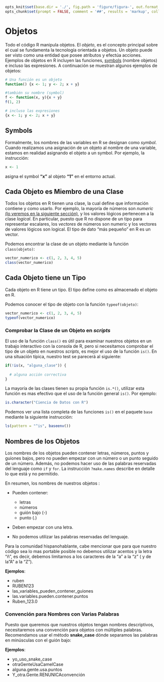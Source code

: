 ```r
opts_knit$set(base.dir = './', fig.path = 'figure/figura-', out.format = 'md', unnamed.chunk.label = "Ejemplo", upload.fun = imgur_upload, base.url = "https://rsanchezs.imgur.com/all/")
opts_chunk$set(prompt = FALSE, comment = '##', results = 'markup', collapse = TRUE, eval = TRUE, echo = TRUE, tidy = TRUE)
```




# Objetos

Todo el código R manipula objetos. El _objeto_, es el concepto principal sobre el cual se fundamenta la tecnología orientada a objetos. Un objeto puede ser visto como una entidad que posee atributos y efectúa acciones. Ejemplos de objetos en R incluyen las funciones, [symbols](#symbols) (nombre objetos) e incluso las expresiones. A continuación se muestran algunos ejemplos de objetos:


```r
# Una función es un objeto
function() {x <- 1; y <- 2; x + y}

```


```r
#también su nombre (symbol)
f <- function(x, y){x + y}
f(1, 2)
```


```r
# incluso las expresiones 
{x <- 1; y <- 2; x + y}
```


## Symbols {#symbols}

Formalmente, los nombres de las variables en R se designan como _symbol_. Cuando realizamos una asignación de un objeto al nombre de una variable, estamos en realidad asignando el objeto a un symbol. Por ejemplo, la instrucción:


```r
x <- 1
```

asigna el symbol __"x"__ al objeto __"1"__ en el entorno actual.

## Cada Objeto es Miembro de una Clase {#clase}

Todos los objetos en R tienen una clase, la cual define que información contiene y como usarlo. Por ejemplo, la mayoría de números son _numeric_ [(lo veremos en la siguiente sección)](#numeric), y los valores lógicos pertenecen a la clase _logical_. En particular, puesto que R no dispone de un tipo para representar escalares, los _vectores_ de números son numeric y los vectores de valores lógicos son logical. El tipo de dato "más pequeño" en R es un vector.

Podemos encontrar la clase de un objeto mediante la función `class(objeto)`:


```r
vector_numerico <- c(1, 2, 3, 4, 5)
class(vector_numerico)
```

## Cada Objeto tiene un Tipo {#tipo}

Cada objeto en R tiene un tipo. El tipo define como es almacenado el objeto en R. 

Podemos conocer el tipo de objeto con la función `typeof(objeto)`:


```r
vector_numerico <- c(1, 2, 3, 4, 5)
typeof(vector_numerico)
```

### Comprobar la Clase de un Objeto en **_scripts_**

El uso de la función `class()` es útil para examinar nuestros objetos en un trabajo interactivo con la consola de R, pero si necesitamos comprobar el tipo de un objeto en nuestros _scripts_, es mejor el uso de la función `is()`. En una situación típica, nuestro test se parecerá al siguiente:



```r
if(!is(x, "alguna_clase")) {
  
  # alguna acción correctiva
}

```


La mayoría de las clases tienen su propia función `is.*()`, utilizar esta función es mas efectivo que el uso de la función general `is()`. Por ejemplo:


```r
is.character("Ciencia de Datos con R")
```

Podemos ver una lista completa de las funciones `is()` en el paquete `base` mediante la siguiente instrucción:


```r
ls(pattern = "^is", baseenv())
```


## Nombres de los Objetos {#nombres}

Los nombres de los objetos pueden contener letras, números, puntos y guiones bajos, pero no pueden empezar con un número o un punto seguido de un número. Además, no podemos hacer uso de las palabras reservadas del lenguaje como `if` y `for`. La instrucción `?make.names` describe en detalle lo que está y no permitido.

En resumen, los nombres de nuestros objetos :

 - Pueden contener: 
 
      - letras
      - números
      - guión bajo (-)
      - punto (.)
      
 - Deben empezar con una letra.
 - No podemos utilizar las palabras reservadas del lenguaje.

Para la comunidad hispanohablante, cabe mencionar que para que nuestro código sea lo mas portable posible no debemos utilizar acentos y la letra "ñ", es decir, debemos limitarnos a los caracteres de la "a" a la "z" ( y de la"A" a la "Z").

__Ejemplos__:

- ruben
- RUBEN123
- las_variables_pueden_contener_guiones
- las.variables.pueden.contener.puntos
- Ruben_123.0

### Convención para Nombres con Varias Palabras

Puesto que queremos que nuestros objetos tengan nombres descriptivos, necesitaremos una convención para objetos con múltiples palabras. Recomendamos usar el método __snake_case__ dónde separamos las palabras en minúsculas con el guión bajo:

__Ejemplos__:

- yo_uso_snake_case 
- otraGenteUsaCamelCase 
- alguna.gente.usa.puntos 
- Y_otra.Gente.RENUNICAconvención 

